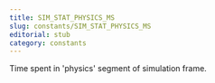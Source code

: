 ```yaml
---
title: SIM_STAT_PHYSICS_MS
slug: constants/SIM_STAT_PHYSICS_MS
editorial: stub
category: constants
---
```


<LSLConstant
	name="SIM_STAT_PHYSICS_MS"
	type="integer"
	value="6"
/>

Time spent in 'physics' segment of simulation frame.
